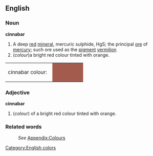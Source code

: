 ==English==
[[Category:English colors]]

===Noun===
'''cinnabar'''
# A deep [[red]] [[mineral]], mercuric sulphide, HgS; the principal [[ore]] of [[mercury]]; such ore used as the [[pigment]] [[vermilion]]
#(''colour'')a bright red colour tinted with orange.
<table><tr><td>cinnabar colour: &nbsp;</td>
<td bgcolor="#A35B4E" width="80">&nbsp; </td></tr></table>

===Adjective===
'''cinnabar'''
#(''colour'') of a bright red colour tinted with orange.

===Related words===
:''See'' [[Wiktionary_Appendix:Colours|Appendix:Colours]]